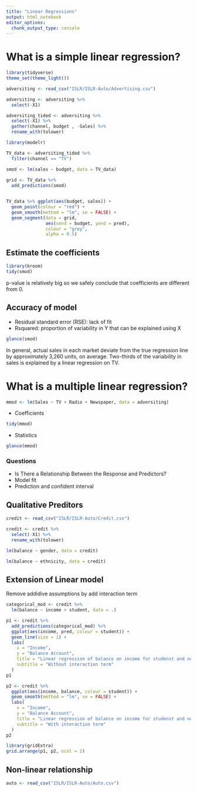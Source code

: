 ```yaml
---
title: "Linear Regressions"
output: html_notebook
editor_options: 
  chunk_output_type: console
---
```


# What is a simple linear regression? 


```r
library(tidyverse)
theme_set(theme_light())
```

```r
adversiting <- read_csv("ISLR/ISLR-Auto/Advertising.csv")

adversiting <- adversiting %>% 
  select(-X1)

adversiting_tided <- adversiting %>% 
  select(-X1) %>% 
  gather(channel, budget , -Sales) %>% 
  rename_with(tolower)

```

```r
library(modelr)

TV_data <- adversiting_tided %>% 
  filter(channel == "TV")

smod <- lm(sales ~ budget, data = TV_data)
  
grid <- TV_data %>% 
  add_predictions(smod)


TV_data %>% ggplot(aes(budget, sales)) +
  geom_point(colour = "red") +
  geom_smooth(method = "lm", se = FALSE) + 
  geom_segment(data = grid, 
               aes(xend = budget, yend = pred),
               colour = "grey",
               alpha = 0.5)
```


## Estimate the coefficients 


```r
library(broom)
tidy(smod)
```

p-value is relatively big so we safely conclude that coefficients are different from 0. 

## Accuracy of model 

* Residual standard error (RSE): lack of fit
* Rsquared: proportion of variability in Y that can be explained using X
```r
glance(smod)
```

In general, actual sales in each market deviate from the true regression line by approximately 3,260 units, on average. Two-thirds of the variability in sales is explained by a linear regression on TV.


# What is a multiple linear regression? 

```r
mmod <- lm(Sales ~ TV + Radio + Newspaper, data = adversiting)
```

* Coefficients 


``` r
tidy(mmod)
```

* Statistics
``` r
glance(mmod)
```

### Questions

* Is There a Relationship Between the Response and Predictors?
* Model fit
* Prediction and confident interval 

## Qualitative Preditors

```r
credit <- read_csv("ISLR/ISLR-Auto/Credit.csv")

credit <- credit %>% 
  select(-X1) %>% 
  rename_with(tolower)
```


```r
lm(balance ~ gender, data = credit)

lm(balance ~ ethnicity, data = credit)
```

## Extension of Linear model 

Remove addidive assumptions by add interaction term 

```r
categorical_mod <- credit %>% 
  lm(balance ~ income + student, data = .)

p1 <- credit %>% 
  add_predictions(categorical_mod) %>% 
  ggplot(aes(income, pred, colour = student)) + 
  geom_line(size = 1) + 
  labs(
    x = "Income",
    y = "Balance Account",
    title = "Linear regression of balance on income for studenst and non-students",
    subtitle = "Without interaction term"
  )
p1
```


```r
p2 <- credit %>% 
  ggplot(aes(income, balance, colour = student)) + 
  geom_smooth(method = "lm", se = FALSE) + 
  labs(
    x = "Income",
    y = "Balance Account",
    title = "Linear regression of balance on income for studenst and non-students",
    subtitle = "With interaction term"
  )
p2
```

```r
library(gridExtra)
grid.arrange(p1, p2, ncol = 2)
```

## Non-linear relationship

```r
auto <- read_csv("ISLR/ISLR-Auto/Auto.csv")
```

